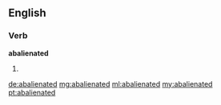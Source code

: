 ==English==

===Verb===
'''abalienated'''

# {{past of|abalienate}}

[[de:abalienated]]
[[mg:abalienated]]
[[ml:abalienated]]
[[my:abalienated]]
[[pt:abalienated]]